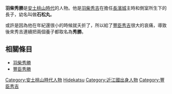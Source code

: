 '''羽柴秀勝'''{{BD|1570年||1576年|11月4日}}是[[安土桃山時代|安土桃山時代]]的人物。他是[[豐臣秀吉|羽柴秀吉]]在擔任[[長濱城|長濱城]]主時和側室{{tsl|ja|南殿|南殿}}所生下的長子，幼名叫做'''石松丸'''。

或許是因為他在年紀還很小的時候就夭折了，所以給了[[豐臣秀吉|豐臣秀吉]]很大的哀痛，導致後來秀吉連續把兩個養子都取名為'''秀勝'''。

==相關條目==
*[[羽柴秀勝|羽柴秀勝]]
*[[豐臣秀勝|豐臣秀勝]]

{{DEFAULTSORT:Hashiba Hidekatsu}}
[[Category:安土桃山時代人物|Category:安土桃山時代人物]]
[[Category:木下氏|Hidekatsu]]
[[Category:近江國出身人物|Category:近江國出身人物]]
[[Category:豐臣秀吉|Category:豐臣秀吉]]